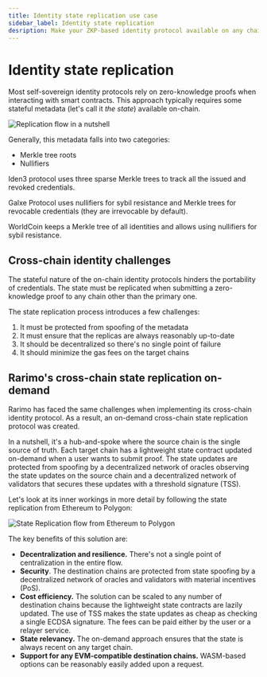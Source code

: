 ```yaml
---
title: Identity state replication use case
sidebar_label: Identity state replication
desription: Make your ZKP-based identity protocol available on any chain on demand
---
```


# Identity state replication

Most self-sovereign identity protocols rely on zero-knowledge proofs when interacting with smart contracts.
This approach typically requires some stateful metadata (let's call it *the state*) available on-chain.

![Replication flow in a nutshell](/img/zkp.png)

Generally, this metadata falls into two categories:

- Merkle tree roots
- Nullifiers

Iden3 protocol uses three sparse Merkle trees to track all the issued and revoked credentials.

Galxe Protocol uses nullifiers for sybil resistance and Merkle trees for revocable credentials (they are irrevocable by default).

WorldCoin keeps a Merkle tree of all identities and allows using nullifiers for sybil resistance.

## Cross-chain identity challenges

The stateful nature of the on-chain identity protocols hinders the portability of credentials.
The state must be replicated when submitting a zero-knowledge proof to any chain other than the primary one.

The state replication process introduces a few challenges:

1. It must be protected from spoofing of the metadata
1. It must ensure that the replicas are always reasonably up-to-date
1. It should be decentralized so there's no single point of failure
1. It should minimize the gas fees on the target chains

## Rarimo's cross-chain state replication on-demand

Rarimo has faced the same challenges when implementing its cross-chain identity protocol.
As a result, an on-demand cross-chain state replication protocol was created.

In a nutshell, it's a hub-and-spoke where the source chain is the single source of truth.
Each target chain has a lightweight state contract updated on-demand when a user wants to submit proof.
The state updates are protected from spoofing by a decentralized network of oracles observing the state updates on the source chain and a decentralized network of validators that secures these updates with a threshold signature (TSS).

Let's look at its inner workings in more detail by following the state replication from Ethereum to Polygon:

![State Replication flow from Ethereum to Polygon](/img/polygon-eth-replication.png)

The key benefits of this solution are:

- **Decentralization and resilience.** There's not a single point of centralization in the entire flow.
- **Security**. The destination chains are protected from state spoofing by a decentralized network of oracles and validators with material incentives (PoS).
- **Cost efficiency.** The solution can be scaled to any number of destination chains because the lightweight state contracts are lazily updated.
  The use of TSS makes the state updates as cheap as checking a single ECDSA signature.
  The fees can be paid either by the user or a relayer service.
- **State relevancy.** The on-demand approach ensures that the state is always recent on any target chain.
- **Support for any EVM-compatible destination chains.** WASM-based options can be reasonably easily added upon a request.
